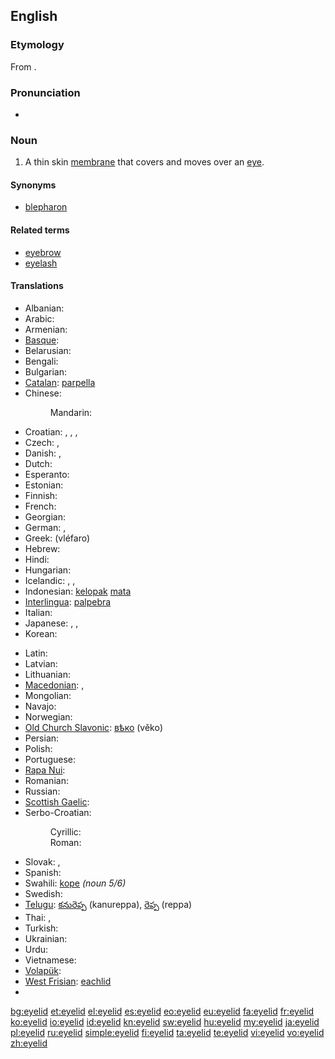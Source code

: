 ==English==
{{wikipedia}}

===Etymology===
From {{compound|eye|lid}}.

===Pronunciation===
* {{audio|en-us-eyelid.ogg|Audio (US)}}

===Noun===
{{en-noun}}

# {{anatomy}} A thin skin [[membrane]] that covers and moves over an [[eye]].

====Synonyms====
* [[blepharon]]

====Related terms====
* [[eyebrow]]
* [[eyelash]]

====Translations====
{{trans-top|(anatomy) A thin skin membrane that covers and moves over an eye}}
* Albanian: {{t|sq|qepallë|xs=Albanian}}
* Arabic: {{t|ar|جفن|m|tr=jafn|sc=Arab}}
* Armenian: {{t-|hy|կոպ|tr=kop}}
* [[Basque]]: {{t|eu|betazal|xs=Basque}}
* Belarusian: {{t|be|павека|f|tr=pavéka|sc=Cyrl}}
* Bengali: {{t|bn|চোখের পাতা|tr=coker pata|sc=Beng|xs=Bengali}}
* Bulgarian: {{t|bg|клепка|f|tr=klépka|sc=Cyrl}}
* [[Catalan]]: [[parpella]]
* Chinese:
*: Mandarin: {{t|zh|眼皮|tr=yǎnpí|sc=Hani}}
* Croatian: {{t-|hr|vjeđa|f}}, {{t|hr|kapak|m}}, {{t|hr|vjeđe|p}}, {{t|hr|kapci|p}}
* Czech: {{t-|cs|oční víčko|n}}, {{t-|cs|víčko|n}}
* Danish: {{t-|da|øjelåg|n}},  {{t-|da|øjenlåg|n}}
* Dutch: {{t-|nl|ooglid|n}}
* Esperanto: {{t-|eo|palpebro|xs=Esperanto}}
* Estonian: {{t|et|silmalaug}}
* Finnish: {{t-|fi|silmäluomi}}
* French: {{t+|fr|paupière|f}}
* Georgian: {{t|ka|ქუთუთო|tr=k‘ut‘ut‘o|sc=Geor}}
* German: {{t+|de|Augenlid|n}}, {{t+|de|Lid|n}}
* Greek: {{t+|el|βλέφαρο|n}} (vléfaro)
* Hebrew: {{t|he|עפעף|m|tr=afaf|alt=עַפְעַף|sc=Hebr}}
* Hindi: {{t|hi|पपोटा|tr=papōṭā|sc=Deva}}
* Hungarian: {{t+|hu|szemhéj}}
* Icelandic: {{t-|is|augnlok|n}}, {{t|is|brá|f}}, {{t|is|hvarmur|m}}
* Indonesian: [[kelopak]] [[mata]]
* [[Interlingua]]: [[palpebra#Indonesian|palpebra]]
* Italian: {{t+|it|palpebra|f}}
* Japanese: {{t|ja|瞼|sc=Jpan}}, {{t|ja|眼蓋|sc=Jpan}}, {{t|ja|目蓋|tr=まぶた, mabuta|sc=Jpan}}
* Korean: {{t|ko|눈꺼풀|tr=nun-ggeopul|sc=Kore}}
{{trans-mid}}
* Latin: {{t-|la|palpebra}}
* Latvian: {{t|lv|plakstiņš|m|xs=Latvian}}
* Lithuanian: {{t|lt|akies vokas|m|xs=Lithuanian}}
* [[Macedonian]]: {{t|mk|клепка|f|tr=klépka}},  {{t-|mk|капак|m|tr=kápak}}
* Mongolian: {{t|mn|зовхи|tr=zovhi|sc=Cyrl|xs=Mongolian}}
* Navajo: {{tø|nv|anázis}}
* Norwegian: {{t|no|øyelokk|n}}
* [[Old Church Slavonic]]: [[вѣко]] (věko) {{n}}
* Persian: {{t|fa|پلک چشم|tr=palak-e čašm|xs=Persian}}
* Polish: {{t+|pl|powieka|f}}
* Portuguese: {{t+|pt|pálpebra|f}}
* [[Rapa Nui]]: {{tø|rap|papare mata|xs=Rapa Nui}}
* Romanian: {{t-|ro|pleoapă|f}}
* Russian: {{t+|ru|веко|n|tr=véko}}
* [[Scottish Gaelic]]: {{t-|gd|rosg|m|xs=Scottish Gaelic}}
* Serbo-Croatian:
*: Cyrillic: {{t|sh|капак|m}}
*: Roman: {{t|sh|kapak|m}}
* Slovak: {{t|sk|očné viečko|n}}, {{t|sk|viečko|n}}
* Spanish: {{t+|es|párpado}}
* Swahili: [[kope]] ''(noun 5/6)''
* Swedish: {{t-|sv|ögonlock|n}}
* [[Telugu]]: [[కనురెప్ప]] (kanureppa), [[రెప్ప]] (reppa)
* Thai: {{t|th|หนังตา|tr=năng dtaa|sc=Thai}}, {{t|th|เปลือกตา|tr=bplèuak dtaa|sc=Thai}}
* Turkish: {{t-|tr|göz kapağı}}
* Ukrainian: {{t|uk|повіка|f|tr=povíka|sc=Cyrl}}
* Urdu: {{t|ur|پپوٹا|tr=papōṭā|sc=ur-Arab}}
* Vietnamese: {{t|vi|mi mắt}}
* [[Volapük]]: {{t|vo|logalip}}
* [[West Frisian]]: [[eachlid]] {{n}}
* {{trreq|yi}}
{{trans-bottom}}

[[bg:eyelid]]
[[et:eyelid]]
[[el:eyelid]]
[[es:eyelid]]
[[eo:eyelid]]
[[eu:eyelid]]
[[fa:eyelid]]
[[fr:eyelid]]
[[ko:eyelid]]
[[io:eyelid]]
[[id:eyelid]]
[[kn:eyelid]]
[[sw:eyelid]]
[[hu:eyelid]]
[[my:eyelid]]
[[ja:eyelid]]
[[pl:eyelid]]
[[ru:eyelid]]
[[simple:eyelid]]
[[fi:eyelid]]
[[ta:eyelid]]
[[te:eyelid]]
[[vi:eyelid]]
[[vo:eyelid]]
[[zh:eyelid]]